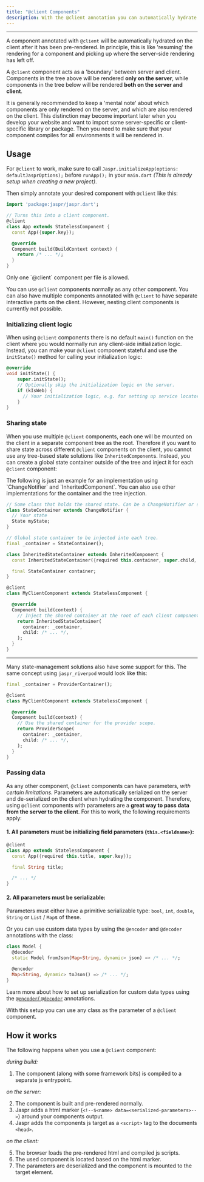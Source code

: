 ```yaml
---
title: "@client Components"
description: With the @client annotation you can automatically hydrate selected components on the client.
---
```


---

A component annotated with `@client` will be automatically hydrated on the client after it has been pre-rendered. In principle,
this is like 'resuming' the rendering for a component and picking up where the server-side rendering has left off.

A `@client` component acts as a 'boundary' between server and client. Components in the tree above will be rendered **only on
the server**, while components in the tree below will be rendered **both on the server and client**.

<Info>
It is generally recommended to keep a 'mental note' about which components are only rendered on the server, and which are
also rendered on the client. This distinction may become important later when you develop your website and want to import some
server-specific or client-specific library or package. Then you need to make sure that your component compiles for all environments
it will be rendered in.
</Info>

## Usage

For `@client` to work, make sure to call `Jaspr.initializeApp(options: defaultJasprOptions);`
before `runApp();` in your `main.dart` *(This is already setup when creating a new project)*.

Then simply annotate your desired component with `@client` like this:

```dart title=app.dart
import 'package:jaspr/jaspr.dart';

// Turns this into a client component.
@client
class App extends StatelessComponent {
  const App({super.key});

  @override
  Component build(BuildContext context) {
    return /* ... */;
  }
}
```

<Info>
Only one `@client` component per file is allowed.
</Info>

You can use `@client` components normally as any other component. You can also have multiple components annotated with
`@client` to have separate interactive parts on the client. However, nesting client components is currently not possible.

### Initializing client logic

When using `@client` components there is no default `main()` function on the client where you would normally
run any client-side initialization logic. Instead, you can make your `@client` component stateful and use the `initState()`
method for calling your initialization logic:

```dart
@override
void initState() {
    super.initState();
    // Optionally skip the initialization logic on the server.
    if (kIsWeb) {
      // Your initialization logic, e.g. for setting up service locators, plugins or other global state.
    }
}
```

### Sharing state

When you use multiple `@client` components, each one will be mounted on the client in a separate component tree as the root.
Therefore if you want to share state across different `@client` components on the client, you cannot use any tree-based
state solutions like `InheritedComponent`s. Instead, you can create a global state container outside of the tree and inject
it for each `@client` component:

<Info>
The following is just an example for an implementation using `ChangeNotifier` and `InheritedComponent`.
You can also use other implementations for the container and the tree injection.
</Info>

```dart
// Some class that holds the shared state. Can be a ChangeNotifier or some other state primitive.
class StateContainer extends ChangeNotifier {
  // Your state
  State myState;
}

// Global state container to be injected into each tree.
final _container = StateContainer();

class InheritedStateContainer extends InheritedComponent {
  const InheritedStateContainer({required this.container, super.child, super.key});

  final StateContainer container;
}

@client
class MyClientComponent extends StatelessComponent {

  @override
  Component build(context) {
    // Inject the shared container at the root of each client component tree.
    return InheritedStateContainer(
      container: _container,
      child: /* ... */,
    );
  }
}
```

---
Many state-management solutions also have some support for this. The same concept using `jaspr_riverpod` would
look like this:

```dart
final _container = ProviderContainer();

@client
class MyClientComponent extends StatelessComponent {

  @override
  Component build(context) {
    // Use the shared container for the provider scope.
    return ProviderScope(
      container: _container,
      child: /* ... */,
    );
  }
}
```

### Passing data

As any other component, `@client` components can have parameters, *with certain limitations*. Parameters are automatically
serialized on the server and de-serialized on the client when hydrating the component. Therefore, using `@client` components
with parameters are a **great way to pass data from the server to the client**. For this to work, the following requirements apply:

#### 1. All parameters must be **initializing field** parameters (`this.<fieldname>`):

```dart
@client
class App extends StatelessComponent {
  const App({required this.title, super.key});

  final String title;

  /* ... */
}
```

#### 2. All parameters must be **serializable**:

Parameters must either have a primitive serializable type: `bool`, `int`, `double`, `String` or `List` / `Map`s of these.

Or you can use custom data types by using the `@encoder` and `@decoder` annotations with the class:

```dart title="model.dart"
class Model {
  @decoder
  static Model fromJson(Map<String, dynamic> json) => /* ... */;

  @encoder
  Map<String, dynamic> toJson() => /* ... */;
}
```

Learn more about how to set up serialization for custom data types using the [`@encoder`/ `@decoder`](/api/utils/at_encoder_decoder) annotations.

With this setup you can use any class as the parameter of a `@client` component.

## How it works

The following happens when you use a `@client` component:

*during build:*

1. The component (along with some framework bits) is compiled to a separate js entrypoint.

*on the server:*

2. The component is built and pre-rendered normally.
3. Jaspr adds a html marker (`<!--$<name> data=<serialized-parameters>-->`) around your components output.
4. Jaspr adds the components js target as a `<script>` tag to the documents `<head>`.

*on the client:*

5. The browser loads the pre-rendered html and compiled js scripts.
6. The used component is located based on the html marker.
7. The parameters are deserialized and the component is mounted to the target element.

